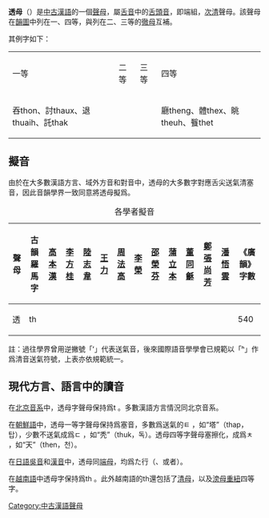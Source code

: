 '''透母'''（'''{{IPA|tʰ}}'''）是[[中古漢語|中古漢語]]的一個[[聲母|聲母]]，屬[[舌音|舌音]]中的[[舌頭音|舌頭音]]，即端組，[[次清|次清]]聲母。該聲母在[[韻圖|韻圖]]中列在一、四等，與列在二、三等的[[徹母|徹母]]互補。

其例字如下：
{|border=1
|-
|一等||二等||三等||四等
|-
|吞thon、討thaux、退thuaih、託thak||||||廳theng、體thex、眺theuh、餮thet
|}

==擬音==
由於在大多數漢語方言、域外方音和對音中，透母的大多數字對應舌尖送氣清塞音{{IPA|[tʰ]}}，因此音韻學界一致同意將透母擬爲{{IPA|[tʰ]}}。

{| class="wikitable" style="text-align:center"
|+各學者擬音
|-
!聲母||古韻羅馬字||[[高本漢|高本漢]]||[[李方桂|李方桂]]||[[陸志韋|陸志韋]]||[[王力_(语言学家)|王力]]||[[周法高|周法高]]||[[李榮_(語言學家)|李榮]]||[[邵榮芬|邵榮芬]]||[[蒲立本|蒲立本]]||[[董同龢|董同龢]]||[[鄭張尚芳|鄭張尚芳]]||[[潘悟雲|潘悟雲]]||《廣韻》字數
|-
|透||th||{{IPA|tʰ}}||{{IPA|tʰ}}||{{IPA|tʰ}}||{{IPA|tʰ}}||{{IPA|tʰ}}||{{IPA|tʰ}}||{{IPA|tʰ}}||{{IPA|tʰ}}||{{IPA|tʰ}}||{{IPA|tʰ}}||{{IPA|tʰ}}||540
|}
註：過往學界曾用逆撇號「ʻ」代表送氣音，後來國際語音學學會已規範以「ʰ」作爲清音送氣符號，上表亦依規範統一。

==現代方言、語言中的讀音==
在[[北京音系|北京音系]]中，透母字聲母保持爲t {{IPA|[tʰ]}}。多數漢語方言情況同北京音系。

在[[朝鮮語|朝鮮語]]中，透母一等字聲母保持爲塞音，多數爲送氣的ㅌ {{IPA|[tʰ]}}，如“塔”（thap，탑），少數不送氣成爲ㄷ {{IPA|[t]}}，如“秃”（thuk，독）。透母四等字聲母塞擦化，成爲ㅊ {{IPA|[tsʰ]}}，如“天”（then，천）。

在[[日語|日語]][[吳音|吳音]]和[[漢音|漢音]]中，透母同[[端母|端母]]，均爲た行（{{IPA|/t/}}、{{IPA|/tɕ/}}或者{{IPA|/ts/}}）。

在[[越南語|越南語]]中透母字保持爲th {{IPA|[tʰ]}}。此外越南語的th還包括了[[清母|清母]]，以及[[滂母|滂母]][[重紐|重紐]]四等字。

{{切韻音系聲母}}
{{三十六字母}}
[[Category:中古漢語聲母|Category:中古漢語聲母]]
